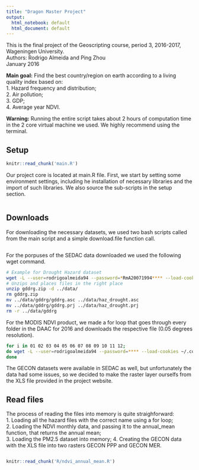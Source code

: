```yaml
---
title: "Dragon Master Project"
output:
  html_notebook: default
  html_document: default
---
```

This is the final project of the Geoscripting course, period 3, 2016-2017, Wageningen University.  
Authors: Rodrigo Almeida and Ping Zhou  
January 2016  
  
__Main goal:__ Find the best country/region on earth according to a living quality index based on:   
1. Hazard frequency and distribution;  
2. Air pollution;  
3. GDP;  
4. Average year NDVI.  
  
__Warning:__ Running the entire script takes about 2 hours of computation time in the 2 core virtual machine we used. We highly recommend using the terminal.

## Setup  
```r
knitr::read_chunk('main.R')
```
Our project core is located at main.R file. First, we start by setting some environment settings, including he installation of necessary libraries and the import of such libraries. We also source the sub-scripts in the setup section.  
```r
```
## Downloads  
For downloading the necessary datasets, we used two bash scripts called from the main script and a simple download.file function call.   
```r
```
For the porpuses of the SEDAC data downloaded we used the following wget command.
```bash
# Example for Drought Hazard dataset
wget -L --user=rodrigoalmeida94 --password=*RmA20071994**** --load-cookies ~/.cookies --save-cookies ~/.cookies --no-directories http://sedac.ciesin.columbia.edu/downloads/data/ndh/ndh-drought-hazard-frequency-distribution/gddrg.zip
# Unzips and places files in the right place
unzip gddrg.zip -d ../data/
rm gddrg.zip
mv ../data/gddrg/gddrg.asc ../data/haz_drought.asc
mv ../data/gddrg/gddrg.prj ../data/haz_drought.prj
rm -r ../data/gddrg
```
For the MODIS NDVI product, we made a for loop that goes through every folder in the DAAC for 2016 and downloads the respective file (0.05 degrees resolution).
```bash
for i in 01 02 03 04 05 06 07 08 09 10 11 12;
do wget -L --user=rodrigoalmeida94 --password=**** --load-cookies ~/.cookies --save-cookies ~/.cookies -r --no-parent -A '*.hdf' --no-directories -P ../data/http://e4ftl01.cr.usgs.gov/MOLT/MOD13C2.006/2016.$i.01/
done
```
The GECON datasets were available in SEDAC as well, but unfortunately the data had some issues, so we decided to make the raster layer ourselfs from the XLS file provided in the project website.  

## Read files
The process of reading the files into memory is quite straighforward:  
1. Loading all the hazard files with the correct name using a for loop;  
2. Loading the NDVI monthly data, and passing it to the annual_mean function, that returns the annual mean;  
3. Loading the PM2.5 dataset into memory; 
4. Creating the GECON data with the XLS file into two rasters GECON PPP and GECON MER.  
```r

```

```r
knitr::read_chunk('R/ndvi_annual_mean.R')
```


